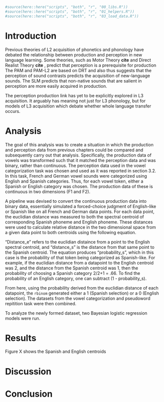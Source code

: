 \chapter{The perception-production link in the intitial stage of L3 acquisition}

```r
#source(here::here("scripts", "both", "r", "00_libs.R"))
#source(here::here("scripts", "both", "r", "01_helpers.R"))
#source(here::here("scripts", "both", "r", "03_load_data.R"))
```

# Introduction

Previous theories of L2 acquisition of phonetics and phonology have debated the relationship between production and perception in new language learning. 
Some theories, such as Motor Theory **cite** and Direct Realist Theory **cite** , predict that perception is a prerequisite for production
The PAM and PAM-L2 are based on DRT and also thus suggests that the perception of sound contrasts predicts the acquisition of new-language sounds.
The SLM predicts that non-native sounds that are salient in perception are more easily acquired in production.

The perception production link has yet to be explicitly explored in L3 acquisition. 
It arguably has meaning not just for L3 phonology, but for models of L3 acquisition which debate whether whole language transfer occurs. 

# Analysis 

The goal of this analysis was to create a situation in which the production and perception data from previous chapters could be compared and subsequently carry out that analysis.
Specifically, the production data of vowels was transformed such that it matched the perception data and was binary, rather than continuous. 
The perception data used in the vowel categorization task was chosen and used as it was reported in section 3.2.
In this task, French and German vowel sounds were categorized using English and Spanish categories.
Thus, for each vowel token, either a Spanish or English category was chosen.
The production data of these is continuous in two dimensions (F1 and F2).

A pipeline was devised to convert the continuous production data into binary data, essentially simulated a forced-choice judgment of English-like or Spanish like on all French and German data points.
For each data point, the euclidian distance was measured to both the spectral centroid of corresponding Spanish phoneme and English phoneme. 
These distances were used to calculate relative distance in the two dimensional space from a given data point to both centroids using the following equation.

\begin{equation}
  probability_s = distance_e/distance_e + distance_s 
\end{equation}

"Distance_e" refers to the euclidian distaince from a point to the English spectral centroid, and "distance_s" is the distance from that same point to the Spanish centroid.
The equation produces "probability_s", which in this case is the probability of that token being categorized as Spanish-like.
For example, if the euclidian distance from a datapoint to the English centroid was 2, and the distance from the Spanish centroid was 1, then the probability of choosing a Spanish category 2/2+1 = .66.
To find the probability of an English category, one can subtract (1 - probability_s).

From here, using the probability derived from the euclidian distance of each datapoint, the `rbinom` generated either a 1 (Spanish selection) or a 0 (English selection).
The datasets from the vowel categorization and pseudoword repitition task were then combined. 

To analyze the newly formed dataset, two Bayesian logistic regression models were run.

<!--- model_span <- brm(formula = language_chosen ~ phoneme*mode + (1 | prolific_id),  
             data=comb_df %>% filter(L1 == "Spanish"), 
             family = bernoulli(link = "logit"))

model_eng <- brm(formula = language_chosen ~ phoneme*mode + (1 | prolific_id),  
                  data=comb_df %>% filter(L1 == "English"), 
                  family = bernoulli(link = "logit")) --->

# Results

Figure X shows the Spanish and English centroids 

# Discussion 

# Conclusion